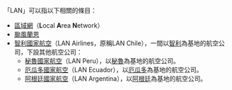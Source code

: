 「LAN」可以指以下相關的條目：

* [[區域網|區域網]]（'''L'''ocal '''A'''rea '''N'''etwork）
* [[颱風蘭恩|颱風蘭恩]]
* [[智利國家航空|智利國家航空]]（LAN Airlines，原稱LAN Chile），一間以[[智利|智利]]為基地的航空公司，下設其他航空公司：
** [[秘魯國家航空|秘魯國家航空]]（LAN Peru），以[[秘魯|秘魯]]為基地的航空公司。
** [[厄瓜多國家航空|厄瓜多國家航空]]（LAN Ecuador），以[[厄瓜多|厄瓜多]]為基地的航空公司。
** [[阿根廷國家航空|阿根廷國家航空]]（LAN Argentina），以[[阿根廷|阿根廷]]為基地的航空公司。

{{disambig|Cat=三字拉丁字母缩写消歧义}}